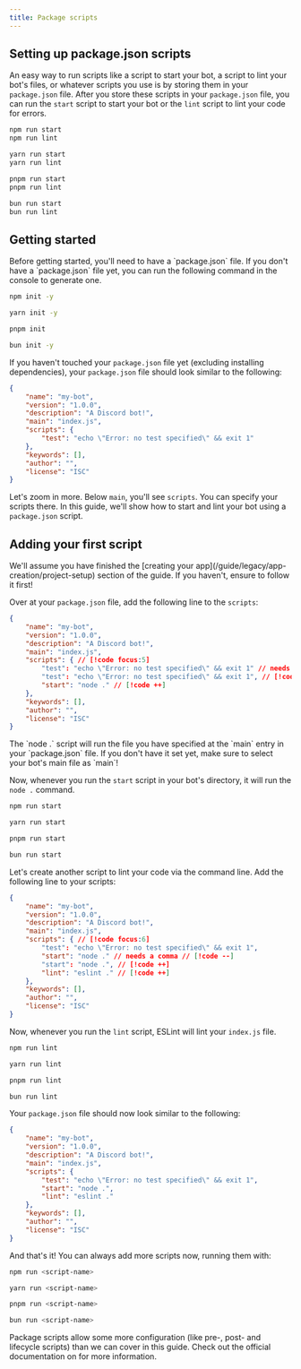 ```yaml
---
title: Package scripts
---
```


## Setting up package.json scripts

An easy way to run scripts like a script to start your bot, a script to lint your bot's files, or whatever scripts you use is by storing them in your `package.json` file. After you store these scripts in your `package.json` file, you can run the `start` script to start your bot or the `lint` script to lint your code for errors.

```sh tab="npm"
npm run start
npm run lint
```

```sh tab="yarn"
yarn run start
yarn run lint
```

```sh tab="pnpm"
pnpm run start
pnpm run lint
```

```sh tab="bun"
bun run start
bun run lint
```

## Getting started

<Callout>
Before getting started, you'll need to have a `package.json` file. If you don't have a `package.json` file yet, you can run the following command in the console to generate one.


```sh tab="npm"
npm init -y
```
```sh tab="yarn"
yarn init -y
```
```sh tab="pnpm"
pnpm init
```
```sh tab="bun"
bun init -y
```
</Callout>

If you haven't touched your `package.json` file yet (excluding installing dependencies), your `package.json` file should look similar to the following:

```json title="package.json"
{
	"name": "my-bot",
	"version": "1.0.0",
	"description": "A Discord bot!",
	"main": "index.js",
	"scripts": {
		"test": "echo \"Error: no test specified\" && exit 1"
	},
	"keywords": [],
	"author": "",
	"license": "ISC"
}
```

Let's zoom in more. Below `main`, you'll see `scripts`. You can specify your scripts there. In this guide, we'll show how to start and lint your bot using a `package.json` script.

## Adding your first script

<Callout>
	We'll assume you have finished the [creating your app](/guide/legacy/app-creation/project-setup) section of the guide. If you haven't, ensure to follow it first!
</Callout>

Over at your `package.json` file, add the following line to the `scripts`:

```json title="package.json"
{
	"name": "my-bot",
	"version": "1.0.0",
	"description": "A Discord bot!",
	"main": "index.js",
	"scripts": { // [!code focus:5]
		"test": "echo \"Error: no test specified\" && exit 1" // needs a comma // [!code --]
		"test": "echo \"Error: no test specified\" && exit 1", // [!code ++]
		"start": "node ." // [!code ++]
	},
	"keywords": [],
	"author": "",
	"license": "ISC"
}
```

<Callout>
	The `node .` script will run the file you have specified at the `main` entry in your `package.json` file. If you don't have it set yet, make sure to select your bot's main file as `main`!
</Callout>

Now, whenever you run the `start` script in your bot's directory, it will run the `node .` command.


```sh tab="npm"
npm run start
```
```sh tab="yarn"
yarn run start
```
```sh tab="pnpm"
pnpm run start
```
```sh tab="bun"
bun run start
```

Let's create another script to lint your code via the command line. Add the following line to your scripts:

```json title="package.json"
{
	"name": "my-bot",
	"version": "1.0.0",
	"description": "A Discord bot!",
	"main": "index.js",
	"scripts": { // [!code focus:6]
		"test": "echo \"Error: no test specified\" && exit 1",
		"start": "node ." // needs a comma // [!code --] 
		"start": "node .", // [!code ++]
		"lint": "eslint ." // [!code ++] 
	},
	"keywords": [],
	"author": "",
	"license": "ISC"
}
```

Now, whenever you run the `lint` script, ESLint will lint your `index.js` file.


```sh tab="npm"
npm run lint
```
```sh tab="yarn"
yarn run lint
```
```sh tab="pnpm"
pnpm run lint
```
```sh tab="bun"
bun run lint
```

Your `package.json` file should now look similar to the following:

```json
{
	"name": "my-bot",
	"version": "1.0.0",
	"description": "A Discord bot!",
	"main": "index.js",
	"scripts": {
		"test": "echo \"Error: no test specified\" && exit 1",
		"start": "node .",
		"lint": "eslint ."
	},
	"keywords": [],
	"author": "",
	"license": "ISC"
}
```

And that's it! You can always add more scripts now, running them with:

```sh tab="npm"
npm run <script-name>
```
```sh tab="yarn"
yarn run <script-name>
```
```sh tab="pnpm"
pnpm run <script-name>
```
```sh tab="bun"
bun run <script-name>
```

<Cards>
    <Card title="Package Scripts" href="https://docs.npmjs.com/cli/v7/using-npm/scripts">
        Package scripts allow some more configuration (like pre-, post- and lifecycle scripts) than we can cover in this guide. Check out the official documentation on for more information.
    </Card>
</Cards>

